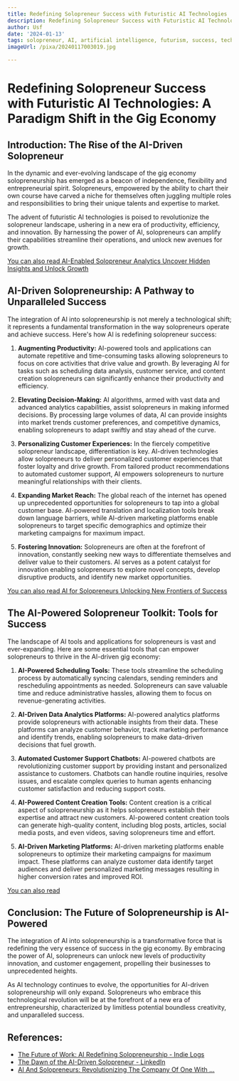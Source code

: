 ```yaml
---
title: Redefining Solopreneur Success with Futuristic AI Technologies
description: Redefining Solopreneur Success with Futuristic AI Technologies
author: Usf
date: '2024-01-13'
tags: solopreneur, AI, artificial intelligence, futurism, success, technology, entrepreneurship
imageUrl: /pixa/20240117003019.jpg

---
```

# Redefining Solopreneur Success with Futuristic AI Technologies: A Paradigm Shift in the Gig Economy

## Introduction: The Rise of the AI-Driven Solopreneur

In the dynamic and ever-evolving  landscape  of the gig economy solopreneurship has  emerged as a beacon of independence, flexibility and  entrepreneurial spirit.  Solopreneurs,  empowered by  the  ability to chart their own course have  carved  a niche for themselves  often juggling multiple roles and responsibilities to bring their unique talents and expertise to market.

The advent of futuristic AI technologies is poised to revolutionize the solopreneur landscape, ushering in a new era of productivity, efficiency, and innovation.  By harnessing the power of AI, solopreneurs can amplify their capabilities streamline their operations, and unlock new  avenues for growth.

[You can also read AI-Enabled Solopreneur Analytics Uncover Hidden Insights  and Unlock Growth](AI-Enabled%20Solopreneur%20Analytics%20Uncover%20Hidden%20Insights%20and%20Unlock%20Growth)


## AI-Driven Solopreneurship:  A Pathway to Unparalleled  Success

The integration of AI into solopreneurship is not merely a technological shift; it represents a fundamental transformation in the way solopreneurs operate and achieve  success.  Here's how AI is redefining solopreneur success:

1. **Augmenting Productivity:** AI-powered tools and applications can automate repetitive and  time-consuming tasks allowing solopreneurs to focus on core activities that drive value and  growth. By leveraging AI for tasks such as scheduling data analysis, customer service, and content creation solopreneurs can significantly enhance their productivity and efficiency.

2. **Elevating Decision-Making:** AI algorithms, armed with  vast data and advanced analytics capabilities, assist solopreneurs  in making informed decisions. By processing large volumes of data, AI can provide insights into market trends customer preferences, and competitive dynamics, enabling solopreneurs to adapt swiftly and  stay ahead of  the  curve.

3. **Personalizing Customer Experiences:** In the fiercely competitive solopreneur landscape, differentiation is key. AI-driven  technologies allow solopreneurs to deliver personalized customer experiences that  foster loyalty and drive growth. From tailored  product  recommendations to automated customer support, AI  empowers solopreneurs to nurture meaningful relationships with their clients.

4. **Expanding Market Reach:** The global reach of the internet has opened up unprecedented opportunities for solopreneurs to tap into a global customer base. AI-powered translation and localization tools break down language barriers, while AI-driven marketing  platforms enable solopreneurs to target specific demographics and optimize their marketing campaigns for maximum impact.

5. **Fostering Innovation:** Solopreneurs are often at  the forefront of innovation, constantly  seeking new ways to differentiate themselves and  deliver value to their customers.  AI serves  as a potent catalyst for  innovation enabling solopreneurs to explore novel  concepts, develop disruptive products, and identify new  market opportunities.

[You can also  read AI for Solopreneurs Unlocking New Frontiers of Success](AI%20for%20Solopreneurs%20Unlocking%20New%20Frontiers%20of%20Success)


## The AI-Powered  Solopreneur Toolkit: Tools for Success

The landscape of AI tools and applications for  solopreneurs is vast and ever-expanding. Here are some essential tools that can empower solopreneurs to thrive in the  AI-driven gig economy:

1. **AI-Powered Scheduling Tools:** These tools streamline the scheduling process by automatically syncing calendars, sending reminders and rescheduling appointments as needed. Solopreneurs can save valuable time and reduce administrative hassles, allowing them to focus on revenue-generating  activities.

2. **AI-Driven  Data Analytics Platforms:** AI-powered analytics platforms provide  solopreneurs with actionable insights from their data. These platforms can analyze customer behavior,  track marketing performance and identify trends,  enabling solopreneurs to make data-driven decisions that  fuel growth.

3. **Automated Customer Support Chatbots:** AI-powered chatbots  are revolutionizing customer support by providing instant and personalized assistance  to customers. Chatbots can handle routine inquiries, resolve issues,  and escalate complex queries to  human agents enhancing customer satisfaction and reducing support costs.

4.  **AI-Powered  Content Creation Tools:** Content creation is a critical aspect of solopreneurship as it helps solopreneurs establish their expertise and attract new customers. AI-powered content creation tools can generate high-quality content, including blog posts, articles, social media posts, and even  videos, saving solopreneurs time and effort.

5. **AI-Driven Marketing Platforms:** AI-driven marketing platforms  enable solopreneurs to optimize their marketing campaigns for maximum impact. These platforms can analyze customer data identify  target audiences and deliver personalized marketing messages resulting in higher conversion rates  and improved ROI.

[You  can also read ]()


## Conclusion: The Future of Solopreneurship is AI-Powered

The integration of AI into solopreneurship  is a  transformative  force that is redefining the very essence of success in the gig economy.  By embracing  the  power of AI, solopreneurs can unlock new levels of productivity innovation,  and customer engagement, propelling their  businesses to unprecedented heights.

As AI  technology continues to evolve,  the opportunities for AI-driven solopreneurship will only  expand. Solopreneurs who embrace this technological  revolution will be at the forefront of a new era of entrepreneurship,  characterized by limitless potential boundless creativity, and unparalleled success.

## References:
- [The Future of Work: AI Redefining Solopreneurship - Indie Logs](https://www.indielogs.com/articles/the-future-of-work-ai-redefining-solopreneurship)
- [The Dawn of the AI-Driven Solopreneur - LinkedIn](https://www.linkedin.com/pulse/dawn-ai-driven-solopreneur-luke-brocks)
- [AI And Solopreneurs: Revolutionizing The Company Of One With ...](https://manson.space/blog/ai-and-solopreneurs/)
